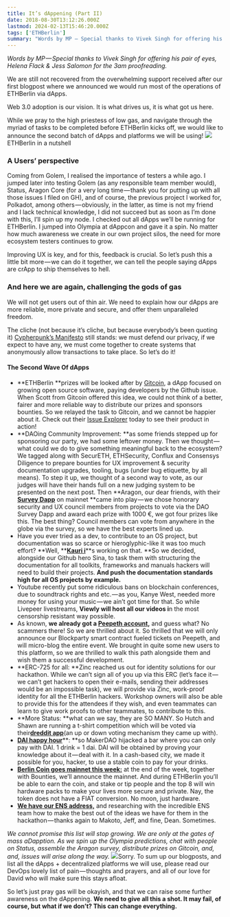```yaml
---
title: It’s dAppening (Part II)
date: 2018-08-30T13:12:26.000Z
lastmod: 2024-02-13T15:46:20.000Z
tags: ['ETHBerlin']
summary: "Words by MP — Special thanks to Vivek Singh for offering his pair of eyes, Helena Flack & Jess Salomon for the 3am proof-reading."
---
```


*Words by MP — Special thanks to Vivek Singh for offering his pair of eyes, Helena Flack & Jess Salomon for the 3am proofreading.*

We are still not recovered from the overwhelming support received after our first blogpost where we announced we would run most of the operations of ETHBerlin via dApps.

Web 3.0 adoption is our vision. It is what drives us, it is what got us here.

While we pray to the high priestess of low gas, and navigate through the myriad of tasks to be completed before ETHBerlin kicks off, we would like to announce the second batch of dApps and platforms we will be using!
![](https://cdn-images-1.medium.com/max/800/1*1P0ENZPnswusR-Y63K3J6Q.jpeg)ETHBerlin in a nutshell
### **A Users’ perspective**

Coming from Golem, I realised the importance of testers a while ago. I jumped later into testing Golem (as any responsible team member would), Status, Aragon Core (for a very long time — thank you for putting up with all those issues I filed on GH), and of course, the previous project I worked for, Polkadot, among others — obviously, in the latter, as time is not my friend and I lack technical knowledge, I did not succeed but as soon as I’m done with this, I’ll spin up my node. I checked out all dApps we’ll be running for ETHBerlin. I jumped into Olympia at dAppcon and gave it a spin. No matter how much awareness we create in our own project silos, the need for more ecosystem testers continues to grow.

Improving UX is key, and for this, feedback is crucial. So let’s push this a little bit more — we can do it together, we can tell the people saying dApps are crApp to ship themselves to hell.

### **And here we are again, challenging the gods of gas**

We will not get users out of thin air. We need to explain how our dApps are more reliable, more private and secure, and offer them unparalleled freedom.

The cliche (not because it’s cliche, but because everybody’s been quoting it) [Cypherpunk’s Manifesto](https://www.activism.net/cypherpunk/manifesto.html) still stands: we must defend our privacy, if we expect to have any, we must come together to create systems that anonymously allow transactions to take place. So let’s do it!

#### **The Second Wave Of dApps**

- **ETHBerlin **prizes will be looked after by [Gitcoin](http://gitcoin.co/), a dApp focused on growing open source software, paying developers by the Github issue. When Scott from Gitcoin offered this idea, we could not think of a better, fairer and more reliable way to distribute our prizes and sponsors bounties. So we relayed the task to Gitcoin, and we cannot be happier about it. Check out their [Issue Explorer](http://gitcoin.co/explorer) today to see their product in action!
- **DAOing Community Improvement: **as some friends stepped up for sponsoring our party, we had some leftover money. Then we thought — what could we do to give something meaningful back to the ecosystem? We tagged along with SecurETH, ETHSecurity, Conflux and Consensys Diligence to prepare bounties for UX improvement & security documentation upgrades, tooling, bugs (under bug etiquette, by all means). To step it up, we thought of a second way to vote, as our judges will have their hands full on a new judging system to be presented on the next post. Then **Aragon, our dear friends, with their **[**Survey Dapp**](https://blog.aragon.org/aragon-launches-survey-app-on-mainnet-ed5eefeb66f5/)** on mainnet **came into play — we chose honorary security and UX council members from projects to vote via the DAO Survey Dapp and award each prize with 1000 €, we got four prizes like this. The best thing? Council members can vote from anywhere in the globe via the survey, so we have the best experts lined up.
- Have you ever tried as a dev, to contribute to an OS project, but documentation was so scarce or hieroglyphic-like it was too much effort? **Well, **[**Kauri i**](http://kauri.io/)**s working on that. **So we decided, alongside our Github hero Sina, to task them with structuring the documentation for all toolkits, frameworks and manuals hackers will need to build their projects. **And push the documentation standards high for all OS projects by example.**
- Youtube recently put some ridiculous bans on blockchain conferences, due to soundtrack rights and etc. — as you, Kanye West, needed more money for using your music — we ain’t got time for that. So while Livepeer livestreams, **Viewly will host all our videos i**n the most censorship resistant way possible.
- As known, **we already got a **[**Peepeth account**](https://peepeth.com/ethberlin)**,** and guess what? No scammers there! So we are thrilled about it. So thrilled that we will only announce our Blockparty smart contract fueled tickets on Peepeth, and will micro-blog the entire event. We brought in quite some new users to this platform, so we are thrilled to walk this path alongside them and wish them a successful development.
- **ERC-725 for all: **Zinc reached us out for identity solutions for our hackathon. While we can’t sign all of you up via this ERC (let’s face it — we can’t get hackers to open their e-mails, sending their addresses would be an impossible task), we will provide via Zinc, work-proof identity for all the ETHBerlin hackers. Workshop owners will also be able to provide this for the attendees if they wish, and even teammates can learn to give work proofs to other teammates, to contribute to this.
- **More Status: **what can we say, they are SO MANY. So Hutch and Shawn are running a t-shirt competition which will be voted via their[**dreddit app**](https://github.com/status-im/dreddit-dapp)(an up or down voting mechanism they came up with).
- [**DAI happy hour**](https://dai.makerdao.com/)**: **so MakerDAO hijacked a bar where you can only pay with DAI. 1 drink = 1 dai. DAI will be obtained by proving your knowledge about it — deal with it. In a cash-based city, we made it possible for you, hacker, to use a stable coin to pay for your drinks.
- [**Berlin Coin goes mainnet this week:**](http://bounties.network) at the end of the week, together with Bounties, we’ll announce the mainnet. And during ETHBerlin you’ll be able to earn the coin, and stake or tip people and the top 8 will win hardware packs to make your lives more secure and private. Nay, the token does not have a FIAT conversion. No moon, just hardware.
- [**We have our ENS address,**](http://ens.domains) and researching with the incredible ENS team how to make the best out of the ideas we have for them in the hackathon — thanks again to Makoto, Jeff, and fine, Dean. Sometimes.

*We cannot promise this list will stop growing. We are only at the gates of mass aDapption. As we spin up the Olympia predictions, chat with people on Status, assemble the Aragon survey, distribute prizes on Gitcoin, and, and, issues will arise along the way.*
![](https://cdn-images-1.medium.com/max/800/1*xOe90cxmXaO1vmXvVeiB8g.jpeg)Sorry.
To sum up our blogposts, and list all the dApps + decentralized platforms we will use, please read our DevOps lovely list of pain — thoughts and prayers, and all of our love for David who will make sure this stays afloat.

So let’s just pray gas will be okayish, and that we can raise some further awareness on the dAppening. **We need to give all this a shot. It may fail, of course, but what if we don’t? This can change everything.**
